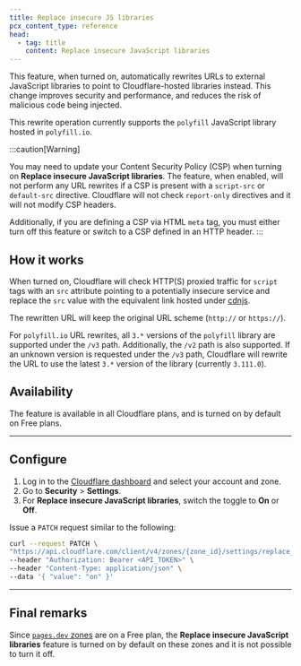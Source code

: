 ```yaml
---
title: Replace insecure JS libraries
pcx_content_type: reference
head:
  - tag: title
    content: Replace insecure JavaScript libraries
---
```



This feature, when turned on, automatically rewrites URLs to external JavaScript libraries to point to Cloudflare-hosted libraries instead. This change improves security and performance, and reduces the risk of malicious code being injected.

This rewrite operation currently supports the `polyfill` JavaScript library hosted in `polyfill.io`.

:::caution[Warning]

You may need to update your <GlossaryTooltip term="content security policy (CSP)">Content Security Policy (CSP)</GlossaryTooltip> when turning on **Replace insecure JavaScript libraries**. The feature, when enabled, will not perform any URL rewrites if a CSP is present with a `script-src` or `default-src` directive. Cloudflare will not check `report-only` directives and it will not modify CSP headers.

Additionally, if you are defining a CSP via HTML `meta` tag, you must either turn off this feature or switch to a CSP defined in an HTTP header.
:::

## How it works

When turned on, Cloudflare will check HTTP(S) proxied traffic for `script` tags with an `src` attribute pointing to a potentially insecure service and replace the `src` value with the equivalent link hosted under [cdnjs](https://cdnjs.cloudflare.com/).

The rewritten URL will keep the original URL scheme (`http://` or `https://`).

For `polyfill.io` URL rewrites, all `3.*` versions of the `polyfill` library are supported under the `/v3` path. Additionally, the `/v2` path is also supported. If an unknown version is requested under the `/v3` path, Cloudflare will rewrite the URL to use the latest `3.*` version of the library (currently `3.111.0`).

## Availability

The feature is available in all Cloudflare plans, and is turned on by default on Free plans.

---

## Configure

<Tabs syncKey="dashPlusAPI"> <TabItem label="Dashboard">

1. Log in to the [Cloudflare dashboard](https://dash.cloudflare.com) and select your account and zone.
2. Go to **Security** > **Settings**.
3. For **Replace insecure JavaScript libraries**, switch the toggle to **On** or **Off**.

</TabItem> <TabItem label="API">

Issue a `PATCH` request similar to the following:

```bash
curl --request PATCH \
"https://api.cloudflare.com/client/v4/zones/{zone_id}/settings/replace_insecure_js" \
--header "Authorization: Bearer <API_TOKEN>" \
--header "Content-Type: application/json" \
--data '{ "value": "on" }'
```

</TabItem> </Tabs>

---

## Final remarks

Since [`pages.dev` zones](/pages/configuration/preview-deployments/) are on a Free plan, the **Replace insecure JavaScript libraries** feature is turned on by default on these zones and it is not possible to turn it off.
